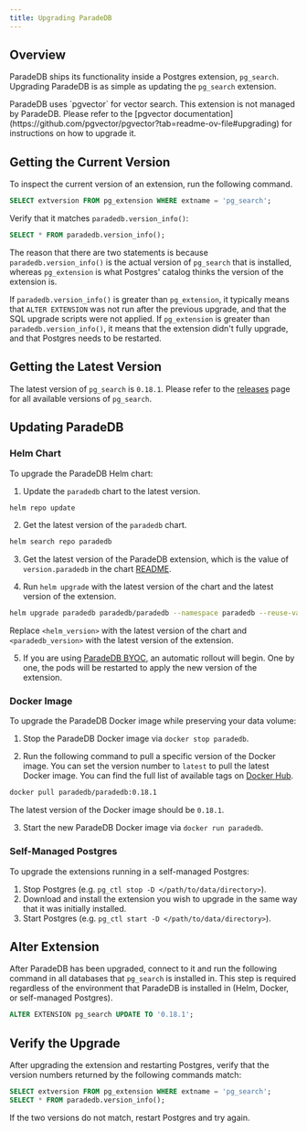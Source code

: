 ```yaml
---
title: Upgrading ParadeDB
---
```


## Overview

ParadeDB ships its functionality inside a Postgres extension, `pg_search`. Upgrading ParadeDB is as simple as updating the `pg_search` extension.

<Note>
  ParadeDB uses `pgvector` for vector search. This extension is not managed by
  ParadeDB. Please refer to the [pgvector
  documentation](https://github.com/pgvector/pgvector?tab=readme-ov-file#upgrading)
  for instructions on how to upgrade it.
</Note>

## Getting the Current Version

To inspect the current version of an extension, run the following command.

```sql
SELECT extversion FROM pg_extension WHERE extname = 'pg_search';
```

Verify that it matches `paradedb.version_info()`:

```sql
SELECT * FROM paradedb.version_info();
```

The reason that there are two statements is because `paradedb.version_info()` is the actual version of `pg_search` that is installed,
whereas `pg_extension` is what Postgres' catalog thinks the version of the extension is.

If `paradedb.version_info()` is greater than `pg_extension`, it typically means that `ALTER EXTENSION` was not run after the previous upgrade, and that the SQL upgrade scripts were not applied.
If `pg_extension` is greater than `paradedb.version_info()`, it means that the extension didn't fully upgrade, and that Postgres needs to be restarted.

## Getting the Latest Version

The latest version of `pg_search` is `0.18.1`. Please refer to the [releases](https://github.com/paradedb/paradedb/releases) page for all available versions of `pg_search`.

## Updating ParadeDB

### Helm Chart

To upgrade the ParadeDB Helm chart:

1. Update the `paradedb` chart to the latest version.

```bash
helm repo update
```

2. Get the latest version of the `paradedb` chart.

```bash
helm search repo paradedb
```

3. Get the latest version of the ParadeDB extension, which is the value of `version.paradedb` in the chart [README](https://github.com/paradedb/charts/tree/dev/charts/paradedb#values).

4. Run `helm upgrade` with the latest version of the chart and the latest version of the extension.

```bash
helm upgrade paradedb paradedb/paradedb --namespace paradedb --reuse-values --version <helm_version> --set version.paradedb=<paradedb_version> --atomic
```

Replace `<helm_version>` with the latest version of the chart and `<paradedb_version>` with the latest version of the extension.

5. If you are using [ParadeDB BYOC](/deploy/byoc), an automatic rollout will begin. One by one, the pods will be restarted to apply the new version of the extension.

### Docker Image

To upgrade the ParadeDB Docker image while preserving your data volume:

1. Stop the ParadeDB Docker image via `docker stop paradedb`.

2. Run the following command to pull a specific version of the Docker image. You can set the version number
   to `latest` to pull the latest Docker image. You can find the full list of available tags on [Docker Hub](https://hub.docker.com/r/paradedb/paradedb/tags).

```bash
docker pull paradedb/paradedb:0.18.1
```

The latest version of the Docker image should be `0.18.1`.

3. Start the new ParadeDB Docker image via `docker run paradedb`.

### Self-Managed Postgres

To upgrade the extensions running in a self-managed Postgres:

1. Stop Postgres (e.g. `pg_ctl stop -D </path/to/data/directory>`).
2. Download and install the extension you wish to upgrade in the same way that it was initially installed.
3. Start Postgres (e.g. `pg_ctl start -D </path/to/data/directory>`).

## Alter Extension

After ParadeDB has been upgraded, connect to it and run the following command in all databases that `pg_search` is installed in. This step is required regardless of the environment that ParadeDB is installed in (Helm, Docker, or self-managed Postgres).

```sql
ALTER EXTENSION pg_search UPDATE TO '0.18.1';
```

## Verify the Upgrade

After upgrading the extension and restarting Postgres, verify that the version numbers returned by the following commands match:

```sql
SELECT extversion FROM pg_extension WHERE extname = 'pg_search';
SELECT * FROM paradedb.version_info();
```

If the two versions do not match, restart Postgres and try again.
